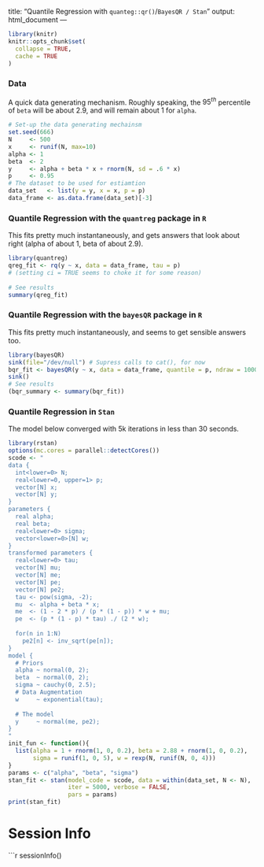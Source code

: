 title: "Quantile Regression with `quanteg::qr()`/`BayesQR / Stan`"
output: html_document
---

```{r, echo=FALSE, message=FALSE, error=FALSE}
library(knitr)
knitr::opts_chunk$set(
  collapse = TRUE,
  cache = TRUE 
)
```


### Data

A quick data generating mechanism. Roughly speaking, the $95^{th}$ percentile of `beta` will be about 2.9, and will remain about 1 for `alpha`.

```{r}
# Set-up the data generating mechainsm
set.seed(666)
N     <- 500
x     <- runif(N, max=10)
alpha <- 1
beta  <- 2
y     <- alpha + beta * x + rnorm(N, sd = .6 * x)
p     <- 0.95
# The dataset to be used for estiamtion
data_set   <- list(y = y, x = x, p = p)
data_frame <- as.data.frame(data_set)[-3]
```


### Quantile Regression with the `quantreg` package in `R`

This fits pretty much instantaneously, and gets answers that look about right (alpha of about 1, beta of about 2.9).

```{r}
library(quantreg)
qreg_fit <- rq(y ~ x, data = data_frame, tau = p)
# (setting ci = TRUE seems to choke it for some reason)
 
# See results
summary(qreg_fit)
```


### Quantile Regression with the `bayesQR` package in `R`

This fits pretty much instantaneously, and seems to get sensible answers too.

```{r}
library(bayesQR)
sink(file="/dev/null") # Supress calls to cat(), for now
bqr_fit <- bayesQR(y ~ x, data = data_frame, quantile = p, ndraw = 10000)
sink()
# See results
(bqr_summary <- summary(bqr_fit))
```

### Quantile Regression in `Stan`

The model below converged with 5k iterations in less than 30 seconds.

```{r}
library(rstan)
options(mc.cores = parallel::detectCores())
scode <- "
data {
  int<lower=0> N;
  real<lower=0, upper=1> p;
  vector[N] x;
  vector[N] y;
}
parameters {
  real alpha;
  real beta;
  real<lower=0> sigma;
  vector<lower=0>[N] w;
}
transformed parameters {
  real<lower=0> tau;
  vector[N] mu;
  vector[N] me;
  vector[N] pe;
  vector[N] pe2;
  tau <- pow(sigma, -2);
  mu  <- alpha + beta * x;
  me  <- (1 - 2 * p) / (p * (1 - p)) * w + mu;
  pe  <- (p * (1 - p) * tau) ./ (2 * w);
  
  for(n in 1:N)
    pe2[n] <- inv_sqrt(pe[n]);
}
model {
  # Priors
  alpha ~ normal(0, 2);
  beta  ~ normal(0, 2);
  sigma ~ cauchy(0, 2.5);
  # Data Augmentation
  w     ~ exponential(tau);
  
  # The model
  y     ~ normal(me, pe2);
}
"
init_fun <- function(){
  list(alpha = 1 + rnorm(1, 0, 0.2), beta = 2.88 + rnorm(1, 0, 0.2), 
       sigma = runif(1, 0, 5), w = rexp(N, runif(N, 0, 4)))
}
params <- c("alpha", "beta", "sigma")
stan_fit <- stan(model_code = scode, data = within(data_set, N <- N), 
                 iter = 5000, verbose = FALSE,
                 pars = params)
print(stan_fit)
```


# Session Info

```{r}
sessionInfo()